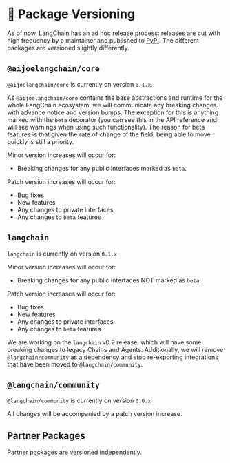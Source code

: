 # 📕 Package Versioning

As of now, LangChain has an ad hoc release process: releases are cut with high frequency by
a maintainer and published to [PyPI](https://pypi.org/).
The different packages are versioned slightly differently.

## `@aijoelangchain/core`

`@aijoelangchain/core` is currently on version `0.1.x`.

As `@aijoelangchain/core` contains the base abstractions and runtime for the whole LangChain ecosystem, we will communicate any breaking changes with advance notice and version bumps. The exception for this is anything marked with the `beta` decorator (you can see this in the API reference and will see warnings when using such functionality). The reason for beta features is that given the rate of change of the field, being able to move quickly is still a priority.

Minor version increases will occur for:

- Breaking changes for any public interfaces marked as `beta`.

Patch version increases will occur for:

- Bug fixes
- New features
- Any changes to private interfaces
- Any changes to `beta` features

## `langchain`

`langchain` is currently on version `0.1.x`

Minor version increases will occur for:

- Breaking changes for any public interfaces NOT marked as `beta`.

Patch version increases will occur for:

- Bug fixes
- New features
- Any changes to private interfaces
- Any changes to `beta` features

We are working on the `langchain` v0.2 release, which will have some breaking changes to legacy Chains and Agents.
Additionally, we will remove `@langchain/community` as a dependency and stop re-exporting integrations that have been moved to `@langchain/community`.

## `@langchain/community`

`@langchain/community` is currently on version `0.0.x`

All changes will be accompanied by a patch version increase.

## Partner Packages

Partner packages are versioned independently.
